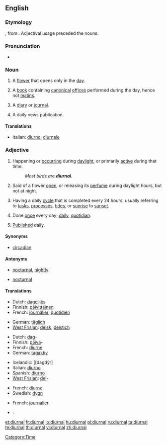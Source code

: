 ==English==

===Etymology===
{{etyl|la|en}} {{term|diurnalis|diurnālis}}, from {{term|dies|diēs}}. Adjectival usage preceded the nouns.

===Pronunciation===
* {{audio|en-us-diurnal.ogg|Audio (US)}}
*: {{rhymes|ɜː(r)nəl}}

===Noun===
{{en-noun}}

# A [[flower]] that opens only in the [[day]].
# {{context|Catholicism}} A [[book]] containing [[canonical]] [[office]]s performed during the day, hence not [[matins]].
# {{archaic}} A [[diary]] or [[journal]].
# {{archaic}} A daily news publication.

====Translations====
{{trans-top|A flower that opens during the day}}
{{trans-mid}}
{{trans-bottom}}
{{trans-top|A book of canonical offices}}
* Italian: [[diurno]], [[diurnale]]
{{trans-mid}}
{{trans-bottom}}

===Adjective===
{{en-adj|-}}

# Happening or [[occur]]ring during [[daylight]], or primarily [[active]] during that time.
#: ''Most birds are '''diurnal'''.''
# {{botany}} Said of a flower [[open]], or releasing its [[perfume]] during daylight hours, but not at night.
# Having a daily [[cycle]] that is completed every 24 hours, usually referring to [[tasks]], [[processes]], [[tides]], or [[sunrise]] to [[sunset]].
# {{uncommon}} Done [[once]] every day; [[daily]], [[quotidian]].
# {{archaic}} [[publish|Published]] daily.
{{seeCites}}

====Synonyms====
*{{sense|having a daily cycle}} [[circadian]] {{qualifier|biology}}

====Antonyms====
* {{sense|happening or active during the day}} [[nocturnal]], [[nightly]]
* {{sense|active or open during the day}} [[nocturnal]]

====Translations====
{{trans-top|done daily}}
* Dutch: [[dagelijks]]
* Finnish: [[päivittäinen]]
* French: [[journalier]], [[quotidien]]
{{trans-mid}}
* German: [[täglich]]
* [[West Frisian]]: [[deisk]], [[deistich]]
{{trans-bottom}}
{{trans-top|active primarily during the day}}
* Dutch: [[dag]]-
* Finnish: [[päivä]]- {{qualifier|in compound words}}
* French: [[diurne]]
* German: [[tagaktiv]]
{{trans-mid}}
* Icelandic: [[dagdýr]
* Italian: [[diurno]]
* Spanish: [[diurno]]
* [[West Frisian]]: [[dei]]-
{{trans-bottom}}
{{trans-top|Occurring during the day}}
{{trans-mid}}
{{trans-bottom}}
{{trans-top|open or perfumed during the day}}
* French: [[diurne]]
* Swedish: [[dygn]]
{{trans-mid}}
{{trans-bottom}}
{{trans-top|having a daily cycle}}
* French: [[journalier]]
{{trans-mid}}
{{trans-bottom}}
{{checktrans}}
* {{ttbc|Czech}}: {{t|cs|denní}}<!--not clear how many/which meanings this cover-->

[[Category:Time]]

[[et:diurnal]]
[[fr:diurnal]]
[[io:diurnal]]
[[hu:diurnal]]
[[pl:diurnal]]
[[ru:diurnal]]
[[ta:diurnal]]
[[te:diurnal]]
[[th:diurnal]]
[[vi:diurnal]]
[[zh:diurnal]]